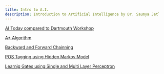 ```yaml
---
title: Intro to A.I.
description: Introduction to Artificial Intelligence by Dr. Saumya Jetley
---
```


[AI Today compared to Dartmouth Workshop](01_Lab01.qmd)

[A* Algorithm](02_Lab2_Submission_A_Star.ipynb)

[Backward and Forward Chainning](03_Lab4_Chainning.ipynb)

[POS Tagging using Hidden Markov Model](04_Lab5_HMM.ipynb)

[Learnig Gates using Single and Multi Layer Perceptron](05_Lab6_MLP.ipynb)

<!-- [Backward and Forward Chainning](06_Article.qmd) -->